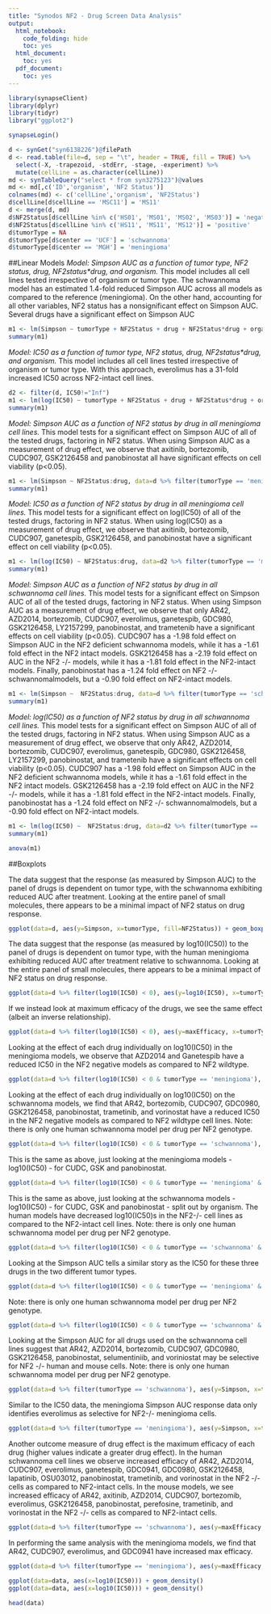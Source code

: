 ```yaml
---
title: "Synodos NF2 - Drug Screen Data Analysis"
output:
  html_notebook:
    code_folding: hide
    toc: yes
  html_document:
    toc: yes
  pdf_document:
    toc: yes
---
```


```r
library(synapseClient)
library(dplyr)
library(tidyr)
library("ggplot2")

synapseLogin()

d <- synGet("syn6138226")@filePath
d <- read.table(file=d, sep = "\t", header = TRUE, fill = TRUE) %>%
  select(-X, -trapezoid, -stdErr, -stage, -experiment) %>%
  mutate(cellLine = as.character(cellLine))
md <- synTableQuery("select * from syn3275123")@values
md <- md[,c('ID','organism', 'NF2 Status')]
colnames(md) <- c('cellLine','organism', 'NF2Status')
d$cellLine[d$cellLine == 'MSC11'] = 'MS11'
d <- merge(d, md)
d$NF2Status[d$cellLine %in% c('HS01', 'MS01', 'MS02', 'MS03')] = 'negative'
d$NF2Status[d$cellLine %in% c('HS11', 'MS11', 'MS12')] = 'positive'
d$tumorType = NA
d$tumorType[d$center == 'UCF'] = 'schwannoma'
d$tumorType[d$center == 'MGH'] = 'meningioma'

```
##Linear Models
*Model: Simpson AUC as a function of tumor type, NF2 status, drug, NF2status\*drug, and organism.* This model includes all cell lines tested irrespective of organism or tumor type. The schwannoma model has an estimated 1.4-fold reduced Simpson AUC across all models as compared to the reference (meningioma). On the other hand, accounting for all other variables, NF2 status has a nonsignificant effect on Simpson AUC. Several drugs have a significant effect on Simpson AUC 

```r
m1 <- lm(Simpson ~ tumorType + NF2Status + drug + NF2Status*drug + organism, data=d)
summary(m1)
```

*Model: IC50 as a function of tumor type, NF2 status, drug, NF2status\*drug, and organism.* This model includes all cell lines tested irrespective of organism or tumor type. With this approach, everolimus has a 31-fold increased IC50 across NF2-intact cell lines. 

```r
d2 <- filter(d, IC50!="Inf")
m1 <- lm(log(IC50) ~ tumorType + NF2Status + drug + NF2Status*drug + organism, data=d2)
summary(m1)
```

*Model: Simpson AUC as a function of NF2 status by drug in all meningioma cell lines.* This model tests for a significant effect on Simpson AUC of all of the tested drugs, factoring in NF2 status. When using Simpson AUC as a measurement of drug effect, we observe that axitinib, bortezomib, CUDC907, GSK2126458 and panobinostat all have significant effects on cell viability (p<0.05). 

```r
m1 <- lm(Simpson ~ NF2Status:drug, data=d %>% filter(tumorType == 'meningioma'))
summary(m1)

```

*Model: IC50 as a function of NF2 status by drug in all meningioma cell lines.* This model tests for a significant effect on log(IC50) of all of the tested drugs, factoring in NF2 status. When using log(IC50) as a measurement of drug effect, we observe that axitinib, bortezomib, CUDC907, ganetespib, GSK2126458, and panobinostat have a significant effect on cell viability (p<0.05). 

```r
m1 <- lm(log(IC50) ~ NF2Status:drug, data=d2 %>% filter(tumorType == 'meningioma'))
summary(m1)

```

*Model: Simpson AUC as a function of NF2 status by drug in all schwannoma cell lines.* This model tests for a significant effect on Simpson AUC of all of the tested drugs, factoring in NF2 status. When using Simpson AUC as a measurement of drug effect, we observe that only AR42, AZD2014, bortezomib, CUDC907, everolimus, ganetespib, GDC980, GSK2126458, LY2157299, panobinostat, and trametenib have a significant effects on cell viability (p<0.05). CUDC907 has a -1.98 fold effect on Simpson AUC in the NF2 deficient schwannoma models, while it has a -1.61 fold effect in the NF2 intact models. GSK2126458 has a -2.19 fold effect on AUC in the NF2 -/- models, while it has a -1.81 fold effect in the NF2-intact models. Finally, panobinostat has a -1.24 fold effect on NF2 -/- schwannomalmodels, but a -0.90 fold effect on NF2-intact models.

```r
m1 <- lm(Simpson ~  NF2Status:drug, data=d %>% filter(tumorType == 'schwannoma'))
summary(m1)

```

*Model: log(IC50) as a function of NF2 status by drug in all schwannoma cell lines.* This model tests for a significant effect on Simpson AUC of all of the tested drugs, factoring in NF2 status. When using Simpson AUC as a measurement of drug effect, we observe that only AR42, AZD2014, bortezomib, CUDC907, everolimus, ganetespib, GDC980, GSK2126458, LY2157299, panobinostat, and trametenib have a significant effects on cell viability (p<0.05). CUDC907 has a -1.98 fold effect on Simpson AUC in the NF2 deficient schwannoma models, while it has a -1.61 fold effect in the NF2 intact models. GSK2126458 has a -2.19 fold effect on AUC in the NF2 -/- models, while it has a -1.81 fold effect in the NF2-intact models. Finally, panobinostat has a -1.24 fold effect on NF2 -/- schwannomalmodels, but a -0.90 fold effect on NF2-intact models.

```r
m1 <- lm(log(IC50) ~  NF2Status:drug, data=d2 %>% filter(tumorType == 'schwannoma'))
summary(m1)

```



```r
anova(m1)
```

##Boxplots

The data suggest that the response (as measured by Simpson AUC) to the panel of drugs is dependent on tumor type, with the schwannoma exhibiting reduced AUC after treatment. Looking at the entire panel of small molecules, there appears to be a minimal impact of NF2 status on drug response. 

```r
  
ggplot(data=d, aes(y=Simpson, x=tumorType, fill=NF2Status)) + geom_boxplot() + facet_grid( ~ organism)
```

The data suggest that the response (as measured by log10(IC50)) to the panel of drugs is dependent on tumor type, with the human meningioma exhibiting reduced AUC after treatment relative to schwannoma. Looking at the entire panel of small molecules, there appears to be a minimal impact of NF2 status on drug response. 

```r
ggplot(data=d %>% filter(log10(IC50) < 0), aes(y=log10(IC50), x=tumorType, fill=NF2Status)) + geom_boxplot() + facet_grid( ~ organism)

```

If we instead look at maximum efficacy of the drugs, we see the same effect (albeit an inverse relationship).
```r
ggplot(data=d %>% filter(log10(IC50) < 0), aes(y=maxEfficacy, x=tumorType, fill=NF2Status)) + geom_boxplot() + facet_grid( ~ organism)
```

Looking at the effect of each drug individually on log10(IC50) in the meningioma models, we observe that AZD2014 and Ganetespib have a reduced IC50 in the NF2 negative models as compared to NF2 wildtype. 
```r
ggplot(data=d %>% filter(log10(IC50) < 0 & tumorType == 'meningioma'), aes(y=log10(IC50), x=tumorType, fill=NF2Status)) + geom_boxplot() + facet_grid( ~ drug) + xlab('meningioma') + theme(axis.text.x = element_blank(), axis.ticks.x = element_blank())
```

Looking at the effect of each drug individually on log10(IC50) on the schwannoma models, we find that AR42, bortezomib, CUDC907, GDC0980, GSK2126458, panobinostat, trametinib, and vorinostat have a reduced IC50 in the NF2 negative models as compared to NF2 wildtype cell lines. Note: there is only one human schwannoma model per drug per NF2 genotype. 

```r
ggplot(data=d %>% filter(log10(IC50) < 0 & tumorType == 'schwannoma'), aes(y=log10(IC50), x=tumorType, fill=NF2Status)) + geom_boxplot() + facet_grid(organism ~ drug) + xlab('meningioma') + theme(axis.text.x = element_blank(), axis.ticks.x = element_blank(), strip.text.x = (element_text(size = 10, angle = 90))) 
```
This is the same as above, just looking at the meningioma models - log10(IC50) - for CUDC, GSK and panobinostat. 

```r
ggplot(data=d %>% filter(log10(IC50) < 0 & tumorType == 'meningioma' & drug %in% c("CUDC907", "GSK2126458", "Panobinostat")), aes(y=log10(IC50), x=tumorType, fill=NF2Status)) + geom_boxplot() + facet_grid(organism ~ drug, scales = "free")
```

This is the same as above, just looking at the schwannoma models - log10(IC50) - for CUDC, GSK and panobinostat - split out by organism. The human models have decreased log10(IC50)s in the NF2-/- cell lines as compared to the NF2-intact cell lines. Note: there is only one human schwannoma model per drug per NF2 genotype. 


```r
ggplot(data=d %>% filter(log10(IC50) < 0 & tumorType == 'schwannoma' & drug %in% c("CUDC907", "GSK2126458", "Panobinostat")), aes(y=log10(IC50), x=tumorType, fill=NF2Status)) + geom_boxplot() + facet_grid(organism ~ drug, scales = "free")
```

Looking at the Simpson AUC tells a similar story as the IC50 for these three drugs in the two different tumor types. 
```r
ggplot(data=d %>% filter(log10(IC50) < 0 & tumorType == 'meningioma' & drug %in% c("CUDC907", "GSK2126458", "Panobinostat")), aes(y=Simpson, x=tumorType, fill=NF2Status)) + geom_boxplot() + facet_grid(organism ~ drug, scales = "free")
```

Note: there is only one human schwannoma model per drug per NF2 genotype. 


```r
ggplot(data=d %>% filter(log10(IC50) < 0 & tumorType == 'schwannoma' & drug %in% c("CUDC907", "GSK2126458", "Panobinostat")), aes(y=Simpson, x=tumorType, fill=NF2Status)) + geom_boxplot() + facet_grid(organism ~ drug, scales = "free")
```

Looking at the Simpson AUC for all drugs used on the schwannoma cell lines suggest that AR42, AZD2014, bortezomib, CUDC907, GDC0980, GSK2126458, panobinostat, selumentiniib, and voriniostat may be selective for NF2 -/- human and mouse cells. Note: there is only one human schwannoma model per drug per NF2 genotype. 

```r
ggplot(data=d %>% filter(tumorType == 'schwannoma'), aes(y=Simpson, x=tumorType, fill=NF2Status)) + geom_boxplot() + facet_grid(organism ~ drug, scales = "free") + theme(axis.text.x = element_blank(), axis.ticks.x = element_blank(), strip.text.x = (element_text(size = 10, angle = 90))) + xlab('schwannoma') 
```

Similar to the IC50 data, the meningioma Simpson AUC response data only identifies everolimus as selective for NF2-/- meningioma cells. 

```r
ggplot(data=d %>% filter(tumorType == 'meningioma'), aes(y=Simpson, x=tumorType, fill=NF2Status)) + geom_boxplot() + facet_grid( ~ drug, scales = "free")+ theme(axis.text.x = element_blank(), axis.ticks.x = element_blank(), strip.text.x = (element_text(size = 10, angle = 90))) + xlab('meningioma') 
```

Another outcome measure of drug effect is the maximum efficacy of each drug (higher values indicate a greater drug effect). In the human schwannoma cell lines we observe increased efficacy of AR42, AZD2014, CUDC907, everolimus, ganetespib, GDC0941, GDC0980, GSK2126458, lapatinib, OSU03012, panobinostat, trametinib, and vorinostat in the NF2 -/- cells as compared to NF2-intact cells. In the mouse models, we see increased efficacy of AR42, axitinib, AZD2014, CUDC907, bortezomib, everolimus, GSK2126458, panobinostat, perefosine, trametinib, and vorinostat in the NF2 -/- cells as compared to NF2-intact cells.
```r
ggplot(data=d %>% filter(tumorType == 'schwannoma'), aes(y=maxEfficacy, x=tumorType, fill=NF2Status)) + geom_boxplot() + facet_grid(organism ~ drug, scales = "free") + theme(axis.text.x = element_blank(), axis.ticks.x = element_blank(), strip.text.x = (element_text(size = 10, angle = 90))) + xlab('schwannoma') 
```
In performing the same analysis with the meningioma models, we find that AR42, CUDC907, everolimus, and GDC0941 have increased max efficacy. 
```r
ggplot(data=d %>% filter(tumorType == 'meningioma'), aes(y=maxEfficacy, x=tumorType, fill=NF2Status)) + geom_boxplot() + facet_grid( ~ drug, scales = "free") + theme(axis.text.x = element_blank(), axis.ticks.x = element_blank(), strip.text.x = (element_text(size = 10, angle = 90))) + xlab('meningioma') 
```





```r

ggplot(data=data, aes(x=log10(IC50))) + geom_density()
ggplot(data=data, aes(x=log10(IC50))) + geom_density()

head(data)
```

